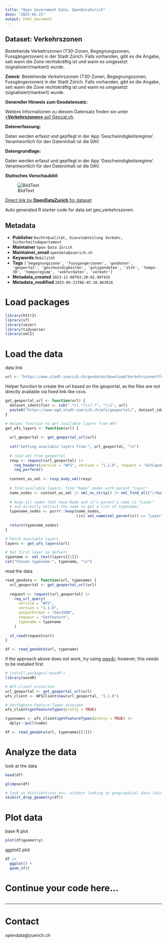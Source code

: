 ```yaml
---
title: "Open Government Data, OpenDataZurich"
date: "2025-05-21"
output: html_document
---
```


## Dataset: Verkehrszonen

Bestehende Verkehrszonen (T30-Zonen, Begegnungszonen, Fussgängerzonen) in der Stadt Zürich. Falls vorhanden, gibt es die Angabe, seit wann die Zone rechtskräftig ist und wann es umgesetzt (signalisiert/markiert) wurde.

**Zweck**: Bestehende Verkehrszonen (T30-Zonen, Begegnungszonen, Fussgängerzonen) in der Stadt Zürich. Falls vorhanden, gibt es die Angabe, seit wann die Zone rechtskräftig ist und wann es umgesetzt (signalisiert/markiert) wurde.

**Genereller Hinweis zum Geodatensatz:**


Weitere Informationen zu diesem Datensatz finden sie unter [«**Verkehrszonen»** auf Geocat.ch](https://www.geocat.ch/geonetwork/srv/ger/catalog.search#/metadata/7dc722be-027b-42a6-8bc4-9f7852eee2f9).				
			   

**Datenerfassung:**

Daten werden erfasst und gepflegt in der App 'Geschwindigkeitsregime'. Verantwortlich für den Dateninhalt ist die DAV.

**Datengrundlage:**

Daten werden erfasst und gepflegt in der App 'Geschwindigkeitsregime'. Verantwortlich für den Dateninhalt ist die DAV.

**Statisches Vorschaubild:**

![BildText](https://www.gis.stadt-zuerich.ch/zueriplan_docs/geocat/7dc722be-027b-42a6-8bc4-9f7852eee2f9.png)



[Direct link by **OpenDataZurich** for dataset](https://data.stadt-zuerich.ch/dataset/geo_verkehrszonen)

Auto generated R starter code for data set geo_verkehrszonen.

## Metadata

- **Publisher** `Recht+Qualität, Dienstabteilung Verkehr, Sicherheitsdepartement`
- **Maintainer** `Open Data Zürich`
- **Maintainer_email** `opendata@zuerich.ch`
- **Keywords** `Mobilität`
- **Tags** `['begegnungszone', 'fussgangerzonen', 'geodaten', 'geoportal', 'geschwindigkeiten', 'polygondaten', 'stzh', 'tempo-30', 'temporegime', 'vektordaten', 'verkehr']`
- **Metadata_created** `2023-11-06T03:20:02.997435`
- **Metadata_modified** `2025-05-21T06:45:10.863616`


# Load packages

```r
library(httr2)
library(sf)
library(skimr)
library(tidyverse)
library(xml2)
```

# Load the data

data link
```r
url <- "https://www.stadt-zuerich.ch/geodaten/download/Verkehrszonen?format=geojson_link"
```


Helper function to create the url based on the geoportal, as the files are not directly available via fixed link like csvs.
```r
get_geoportal_url <- function(url) {
  dataset_identifier <- sub(".*/(.*)\\?.*", "\\1", url)
  paste0("https://www.ogd.stadt-zuerich.ch/wfs/geoportal/", dataset_identifier)
}
```

```r
# Helper function to get available layers from WFS
get_wfs_layers <- function(url) {
  
  url_geoportal <- get_geoportal_url(url)
  
  cat("Getting available layers from:", url_geoportal, "\n")
  
  # read xml from geoportal
  resp <- request(url_geoportal) |> 
    req_headers(service = "WFS", version = "1.1.0", request = "GetCapabilities") |> 
    req_perform()
  
  content_as_xml <- resp_body_xml(resp)
  
  # find available layers: find "Name" nodes with parent "Layer"
  name_nodes <- content_as_xml |> xml_ns_strip() |> xml_find_all("//Name")
  
  # keep all nodes that have Name and it's parent's name is "Layer"
  # and directly extract the name to get a list of typenames
  typename_nodes <- purrr::keep(name_nodes,
                                \(x) xml_name(xml_parent(x)) == "Layer")
  
  return(typename_nodes)
}

# Fetch available layers
layers <- get_wfs_layers(url)

# Set first layer as default
typename <- xml_text(layers[[1]])
cat("Chosen typename:", typename, "\n")
```

read the data
```r
read_geodata <- function(url, typename) {
  url_geoportal <- get_geoportal_url(url)
  
  request <- request(url_geoportal) |>
    req_url_query(
      service = "WFS",
      version = "1.1.0",
      outputFormat = "GeoJSON",
      request = "GetFeature",
      typename = typename
    )
  
  st_read(request$url)
}

df <- read_geodata(url, typename)
```

if the approach above does not work, try using [ows4r](https://eblondel.github.io/ows4R/); however, this needs to be installed first
```r
# install.packages("ows4R")
library(ows4R)

# WFS-Client erstellen
url_geoportal <- get_geoportal_url(url)
wfs_client <- WFSClient$new(url_geoportal, "1.1.0")

# Verfügbare Feature-Typen anzeigen
wfs_client$getFeatureTypes(pretty = TRUE)

typenames <- wfs_client$getFeatureTypes(pretty = TRUE) |> 
  dplyr::pull(name)

df <- read_geodata(url, typenames[[1]])
```

# Analyze the data

look at the data
```r
head(df)
```

```r
glimpse(df)
```

```r
# look at distributions etc. without looking at geographical data (skim cannot deal with geometries)
skim(st_drop_geometry(df))
```

# Plot data

base R plot
```r
plot(df$geometry)
```

ggplot2 plot
```r
df |>
  ggplot() +
  geom_sf()
```

# Continue your code here...

```r

```

------------------------------------------------------------------------

# Contact

opendata@zuerich.ch
